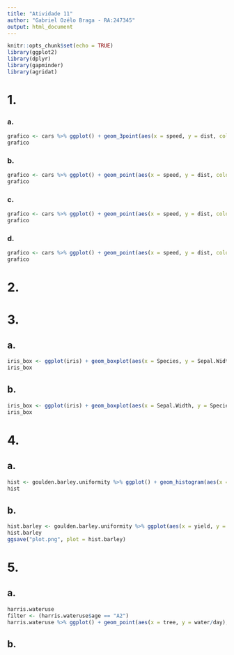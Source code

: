 ```yaml
---
title: "Atividade 11"
author: "Gabriel Ozélo Braga - RA:247345"
output: html_document
---
```


```r
knitr::opts_chunk$set(echo = TRUE)
library(ggplot2)
library(dplyr)
library(gapminder)
library(agridat)
```

# 1.
### a.
```r
grafico <- cars %>% ggplot() + geom_3point(aes(x = speed, y = dist, color = "red")) + labs(title = "Dados de 1920", x = "Velocidade", y = "Distancia")
grafico
```

### b.
```r
grafico <- cars %>% ggplot() + geom_point(aes(x = speed, y = dist, color = speed)) + labs(title = "Dados de 1920", x = "Velocidade", y = "Distancia") + scale_color_gradient(low = "black", high = "red")
grafico
```

### c.
```r
grafico <- cars %>% ggplot() + geom_point(aes(x = speed, y = dist, color = dist+speed)) + labs(title = "Dados de 1920", x = "Velocidade", y = "Distancia") + scale_color_gradient(low = "blue", high = "red")
grafico
```

### d.
```r
grafico <- cars %>% ggplot() + geom_point(aes(x = speed, y = dist, color = dist+speed)) + labs(title = "Dados de 1920", x = "Velocidade", y = "Distancia") + scale_color_gradient(low = "blue", high = "red") + geom_smooth(aes(x = speed, y = dist), method = "lm", se = FALSE)
grafico
```

# 2.

# 3.
## a.
```r
iris_box <- ggplot(iris) + geom_boxplot(aes(x = Species, y = Sepal.Width, fill = Species)) + labs(title = "Comprimento da Sepala por especie", x = "Especie", y = "Comprimento")
iris_box
```

## b.
```r
iris_box <- ggplot(iris) + geom_boxplot(aes(x = Sepal.Width, y = Species, fill = Species)) + labs(title = "Comprimento da Sepala por especie", x = "Especie", y = "Comprimento")
iris_box
```

# 4.
## a.
```r
hist <- goulden.barley.uniformity %>% ggplot() + geom_histogram(aes(x = yield), color = 1, fill = 5, binwidth = 19.5) + labs(title = "Producao de cevada")
hist
```
## b.
```r
hist.barley <- goulden.barley.uniformity %>% ggplot(aes(x = yield, y = after_stat(density))) + geom_histogram(color = 1, fill = 5, binwidth = 19.5) + labs(title = "Producao de cevada") + geom_density(stat = "density", alpha = 0.2, fill = 4)
hist.barley
ggsave("plot.png", plot = hist.barley)
```

# 5.
## a.
```r
harris.wateruse
filter <- (harris.wateruse$age == "A2")
harris.wateruse %>% ggplot() + geom_point(aes(x = tree, y = water/day), color = 1) + facet_grid(tree ~ water/day, labeller = species)
```

## b.
```r

```

